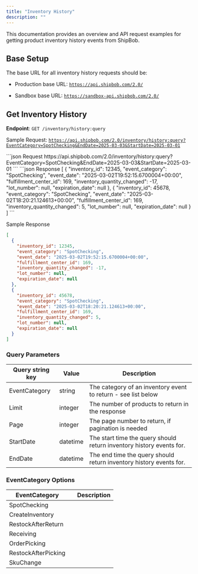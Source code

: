 ```yaml
---
title: "Inventory History"
description: ""
---
```


This documentation provides an overview and API request examples for getting product inventory history events from ShipBob.

## Base Setup

The base URL for all inventory history requests should be:

* Production base URL: [`https://api.shipbob.com/2.0/`](https://api.shipbob.com/2.0/)

* Sandbox base URL: [`https://sandbox-api.shipbob.com/2.0/`](https://sandbox-api.shipbob.com/2.0/)

## Get Inventory History&#x20;

**Endpoint**: `GET /inventory/history:query`

Sample Request: [`https://api.shipbob.com/2.0/inventory/history:query?EventCategory=SpotChecking&EndDate=2025-03-03&StartDate=2025-03-01`](https://api.shipbob.com/2.0/inventory/history:query?EventCategory=SpotChecking\&EndDate=2025-03-03\&StartDate=2025-03-01)

<RequestExample>
  ```json Request
  https://api.shipbob.com/2.0/inventory/history:query?EventCategory=SpotChecking&EndDate=2025-03-03&StartDate=2025-03-01
  ```
</RequestExample>

<ResponseExample>
  ```json Response
  [
    {
      "inventory_id": 12345,
      "event_category": "SpotChecking",
      "event_date": "2025-03-02T19:52:15.6700004+00:00",
      "fulfillment_center_id": 169,
      "inventory_quantity_changed": -17,
      "lot_number": null,
      "expiration_date": null
    },
    {
      "inventory_id": 45678,
      "event_category": "SpotChecking",
      "event_date": "2025-03-02T18:20:21.124613+00:00",
      "fulfillment_center_id": 169,
      "inventory_quantity_changed": 5,
      "lot_number": null,
      "expiration_date": null
    }
  ]
  ```
</ResponseExample>

Sample Response

```json
[
  {
    "inventory_id": 12345,
    "event_category": "SpotChecking",
    "event_date": "2025-03-02T19:52:15.6700004+00:00",
    "fulfillment_center_id": 169,
    "inventory_quantity_changed": -17,
    "lot_number": null,
    "expiration_date": null
  },
  {
    "inventory_id": 45678,
    "event_category": "SpotChecking",
    "event_date": "2025-03-02T18:20:21.124613+00:00",
    "fulfillment_center_id": 169,
    "inventory_quantity_changed": 5,
    "lot_number": null,
    "expiration_date": null
  }
]
```

### Query Parameters

| Query string key | Value    | Description                                                          |
| ---------------- | -------- | -------------------------------------------------------------------- |
| EventCategory    | string   | The category of an inventory event to return - see list below        |
| Limit            | integer  | The number of products to return in the response                     |
| Page             | integer  | The page number to return, if pagination is needed                   |
| StartDate        | datetime | The start time the query should return inventory history events for. |
| EndDate          | datetime | The end time the query should return inventory history events for.   |

### EventCategory Options

| EventCategory       |   | Description |
| ------------------- | - | ----------- |
| SpotChecking        |   |             |
| CreateInventory     |   |             |
| RestockAfterReturn  |   |             |
| Receiving           |   |             |
| OrderPicking        |   |             |
| RestockAfterPicking |   |             |
| SkuChange           |   |             |